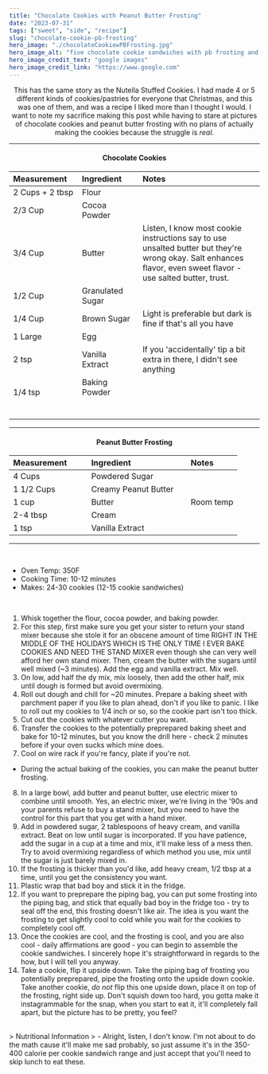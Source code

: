 ---
title: "Chocolate Cookies with Peanut Butter Frosting"
date: "2023-07-31"
tags: ["sweet", "side", "recipe"]
slug: "chocolate-cookie-pb-frosting"
hero_image: "./chocolateCookiewPBFrosting.jpg"
hero_image_alt: "five chocolate cookie sandwiches with pb frosting and one incomplete cookie showing the frosting"
hero_image_credit_text: "google images"
hero_image_credit_link: "https://www.google.com"
---
<div align="center">

This has the same story as the Nutella Stuffed Cookies. I had made 4 or 5 different kinds of cookies/pastries for everyone that Christmas, and this was one of them, and was a recipe I liked more than I thought I would. I want to note my sacrifice making this post while having to stare at pictures of chocolate cookies and peanut butter frosting with no plans of actually making the cookies because the struggle is _real_.

---

#### Chocolate Cookies
| Measurement                                                                                                                                         | Ingredient                                                                                                                                         | Notes                                                                                                                                                          |
| :-------------------------------------------------------------------------------------------------------------------------------------------------- | :------------------------------------------------------------------------------------------------------------------------------------------------- | :------------------------------------------------------------------------------------------------------------------------------------------------------------- |
| 2 Cups + 2 tbsp                                                                                                                                     | Flour                                                                                                                                              |                                                                                                                                                                |
| 2/3 Cup                                                                                                                                             | Cocoa Powder                                                                                                                                       |                                                                                                                                                                |
| 3/4 Cup                                                                                                                                             | Butter                                                                                                                                             | Listen, I know most cookie instructions say to use unsalted butter but they're wrong okay. Salt enhances flavor, even sweet flavor - use salted butter, trust. |
| 1/2 Cup                                                                                                                                             | Granulated Sugar                                                                                                                                   |                                                                                                                                                                |
| 1/4 Cup                                                                                                                                             | Brown Sugar                                                                                                                                        | Light is preferable but dark is fine if that's all you have                                                                                                    |
| 1 Large                                                                                                                                             | Egg                                                                                                                                                |                                                                                                                                                                |
| 2 tsp                                                                                                                                               | Vanilla Extract                                                                                                                                    | If you 'accidentally' tip a bit extra in there, I didn't see anything                                                                                          |
| 1/4 tsp &nbsp; &nbsp; &nbsp; &nbsp; &nbsp; &nbsp; &nbsp; &nbsp; &nbsp; &nbsp; &nbsp; &nbsp; &nbsp; &nbsp; &nbsp; &nbsp; &nbsp; &nbsp; &nbsp; &nbsp; | Baking Powder &nbsp; &nbsp; &nbsp; &nbsp; &nbsp; &nbsp; &nbsp; &nbsp; &nbsp; &nbsp; &nbsp; &nbsp; &nbsp; &nbsp; &nbsp; &nbsp; &nbsp; &nbsp; &nbsp; |                                                                                                                                                                |

---

#### Peanut Butter Frosting

| Measurement                                                                               | Ingredient                                                                     | Notes     |
| :---------------------------------------------------------------------------------------- | :----------------------------------------------------------------------------- | :-------- |
| 4 Cups                                                                                    | Powdered Sugar                                                                 |           |
| 1 1/2 Cups                                                                                | Creamy Peanut Butter                                                           |           |
| 1 cup                                                                                     | Butter                                                                         | Room temp |
| 2-4 tbsp                                                                                  | Cream                                                                          |           |
| 1 tsp &nbsp; &nbsp; &nbsp; &nbsp; &nbsp; &nbsp; &nbsp; &nbsp; &nbsp; &nbsp; &nbsp; &nbsp; | Vanilla Extract &nbsp; &nbsp; &nbsp; &nbsp; &nbsp; &nbsp; &nbsp; &nbsp; &nbsp; |           |

</div>

---

<br />

- Oven Temp: 350F
- Cooking Time: 10-12 minutes
- Makes: 24-30 cookies (12-15 cookie sandwiches)

<br />

1. Whisk together the flour, cocoa powder, and baking powder.
2. For this step, first make sure you get your sister to return your stand mixer because she stole it for an obscene amount of time RIGHT IN THE MIDDLE OF THE HOLIDAYS WHICH IS THE ONLY TIME I EVER BAKE COOKIES AND NEED THE STAND MIXER even though she can very well afford her own stand mixer. Then, cream the butter with the sugars until well mixed (~3 minutes). Add the egg and vanilla extract. Mix well.
3. On low, add half the dy mix, mix loosely, then add the other half, mix until dough is formed but avoid overmixing.
4. Roll out dough and chill for ~20 minutes. Prepare a baking sheet with parchment paper if you like to plan ahead, don't if you like to panic. I like to roll out my cookies to 1/4 inch or so, so the cookie part isn't too thick.
5. Cut out the cookies with whatever cutter you want.
6. Transfer the cookies to the potentially preprepared baking sheet and bake for 10-12 minutes, but you know the drill here - check 2 minutes before if your oven sucks which mine does.
7. Cool on wire rack if you're fancy, plate if you're not.

- During the actual baking of the cookies, you can make the peanut butter frosting.

8. In a large bowl, add butter and peanut butter, use electric mixer to combine until smooth. Yes, an electric mixer, we're living in the '90s and your parents refuse to buy a stand mixer, but you need to have the control for this part that you get with a hand mixer.
9. Add in powdered sugar, 2 tablespoons of heavy cream, and vanilla extract. Beat on low until sugar is incorporated. If you have patience, add the sugar in a cup at a time and mix, it'll make less of a mess then. Try to avoid overmixing regardless of which method you use, mix until the sugar is just barely mixed in.
10. If the frosting is thicker than you'd like, add heavy cream, 1/2 tbsp at a time, until you get the consistency you want.
11. Plastic wrap that bad boy and stick it in the fridge.
12. If you want to preprepare the piping bag, you can put some frosting into the piping bag, and stick that equally bad boy in the fridge too - try to seal off the end, this frosting doesn't like air. The idea is you want the frosting to get slightly cool to cold while you wait for the cookies to completely cool off.
13. Once the cookies are cool, and the frosting is cool, and you are also cool - daily affirmations are good - you can begin to assemble the cookie sandwiches. I sincerely hope it's straightforward in regards to the how, but I will tell you anyway.
14. Take a cookie, flip it upside down. Take the piping bag of frosting you potentially preprepared, pipe the frosting onto the upside down cookie. Take another cookie, _do not_ flip this one upside down, place it on top of the frosting, right side up. Don't squish down too hard, you gotta make it instagrammable for the snap, when you start to eat it, it'll completely fall apart, but the picture has to be pretty, you feel?

<br />
> Nutritional Information 
> - Alright, listen, I don't know. I'm not about to do the
math cause it'll make me sad probably, so just assume it's in the 350-400 calorie
per cookie sandwich range and just accept that you'll need to skip lunch to eat these.
